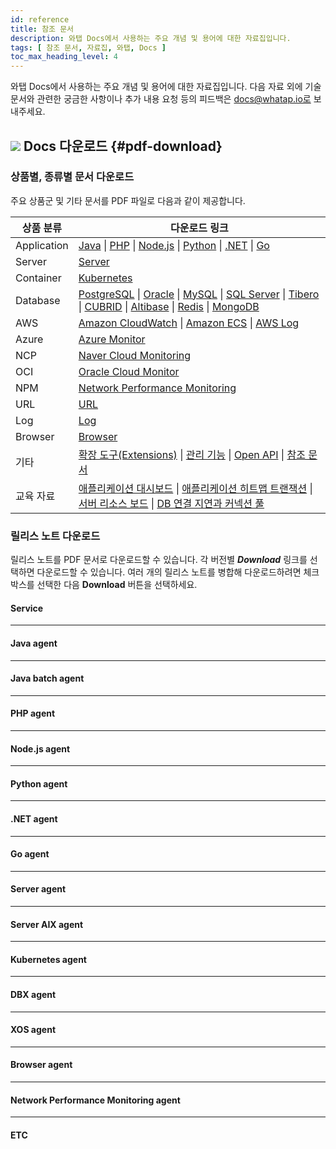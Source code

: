 ```yaml
---
id: reference
title: 참조 문서
description: 와탭 Docs에서 사용하는 주요 개념 및 용어에 대한 자료집입니다.
tags: [ 참조 문서, 자료집, 와탭, Docs ]
toc_max_heading_level: 4
---
```


와탭 Docs에서 사용하는 주요 개념 및 용어에 대한 자료집입니다. 다음 자료 외에 기술 문서와 관련한 궁금한 사항이나 추가 내용 요청 등의 피드백은 docs@whatap.io로 보내주세요.


<DocCardList/>

## ![](/img/ic-pdf-download.svg) Docs 다운로드 {#pdf-download}

### 상품별, 종류별 문서 다운로드

주요 상품군 및 기타 문서를 PDF 파일로 다음과 같이 제공합니다.

<div class='download-pdf'>

| 상품 분류 | 다운로드 링크 |
| -- | -- |
| Application | [Java](https://content.whatap.io/24/07/01/003044whatap-apm-java-monitoring.pdf) \| [PHP](https://content.whatap.io/24/07/01/003044whatap-apm-php-monitoring.pdf) \| [Node.js](https://content.whatap.io/24/07/01/003044whatap-apm-nodejs-monitoring.pdf) \| [Python](https://content.whatap.io/24/07/01/003044whatap-apm-python-monitoring.pdf) \| [.NET](https://content.whatap.io/24/07/01/003043whatap-apm-dotnet-monitoring.pdf) \| [Go](https://content.whatap.io/24/07/01/003043whatap-apm-go-monitoring.pdf) |
| Server | [Server](https://content.whatap.io/24/07/01/003047whatap-server-monitoring.pdf) |
| Container | [Kubernetes](https://content.whatap.io/24/07/01/003046whatap-kubernetes-monitoring.pdf) |
| Database | [PostgreSQL](https://content.whatap.io/24/07/01/003046whatap-db-postgresql-monitoring.pdf) \| [Oracle](hhttps://content.whatap.io/24/07/01/003046whatap-db-oracle-monitoring.pdf) \| [MySQL](https://content.whatap.io/24/07/01/003045whatap-db-mysql-monitoring.pdf) \| [SQL Server](https://content.whatap.io/24/07/01/003045whatap-db-mssql-monitoring.pdf) \| [Tibero](https://content.whatap.io/24/07/01/003046whatap-db-tibero-monitoring.pdf) \| [CUBRID](https://content.whatap.io/24/07/01/003045whatap-db-cubrid-monitoring.pdf) \| [Altibase](https://content.whatap.io/24/07/01/003045whatap-db-altibase-monitoring.pdf) \| [Redis](https://content.whatap.io/24/07/01/003046whatap-db-redis-monitoring.pdf) \| [MongoDB](https://content.whatap.io/24/07/01/003045whatap-db-mongodb-monitoring.pdf) |
| AWS | [Amazon CloudWatch](https://content.whatap.io/24/07/01/003043whatap-amazon-cloudwatch.pdf) \| [Amazon ECS](https://content.whatap.io/24/07/01/003043whatap-amazon-ecs.pdf) \| [AWS Log](https://content.whatap.io/24/07/01/003044whatap-aws-log-monitoring.pdf) |
| Azure | [Azure Monitor](https://content.whatap.io/24/07/01/003044whatap-azure.pdf) | 
| NCP | [Naver Cloud Monitoring](https://content.whatap.io/24/07/01/003047whatap-ncloud.pdf) |
| OCI | [Oracle Cloud Monitor](https://content.whatap.io/24/07/01/003047whatap-oracle-cloud.pdfs) |
| NPM | [Network Performance Monitoring](https://content.whatap.io/24/07/01/003047whatap-network-performance-monitoring.pdf) |
| URL | [URL](https://content.whatap.io/24/07/01/003047whatap-url-monitoring.pdf) |
| Log | [Log](https://content.whatap.io/24/07/01/003046whatap-log-monitoring.pdf) |
| Browser | [Browser](https://content.whatap.io/24/07/01/003045whatap-browser-monitoring.pdf) |
| 기타 | [확장 도구(Extensions)](https://content.whatap.io/24/07/01/003046whatap-extensions.pdf) \| [관리 기능](https://content.whatap.io/24/07/01/003047whatap-manage.pdf) \| [Open API](https://content.whatap.io/24/07/01/003047whatap-open-api.pdf) \| [참조 문서](https://content.whatap.io/24/07/01/003047whatap-reference.pdfs) |
| 교육 자료 | [애플리케이션 대시보드](https://content.whatap.io/24/02/01/052908whatap-best-practice-guides-about-apm-dashboard.pdf) \| [애플리케이션 히트맵 트랜잭션](https://content.whatap.io/24/02/01/052909whatap-best-practice-guides-about-apm-hitmap-class.pdf) \| [서버 리소스 보드](https://content.whatap.io/24/02/01/052909whatap-best-practice-guides-about-server-dashboard.pdf) \| [DB 연결 지연과 커넥션 풀](https://content.whatap.io/24/02/01/052909whatap-best-practice-guides-about-apm-dbc.pdf) |

</div>


<div class='download-release-notes'>

### 릴리스 노트 다운로드

릴리스 노트를 PDF 문서로 다운로드할 수 있습니다. 각 버전별 ***Download*** 링크를 선택하면 다운로드할 수 있습니다. 여러 개의 릴리스 노트를 병합해 다운로드하려면 체크 박스를 선택한 다음 **Download** 버튼을 선택하세요.

#### Service

<PdfDownload typeName='service' pdfList={svList} />

<hr/>

#### Java agent

<PdfDownload typeName='java' pdfList={javaList} />

<hr/>

#### Java batch agent

<PdfDownload typeName='javabatch' pdfList={javaBatchList} />

<hr/>

#### PHP agent

<PdfDownload typeName='php' pdfList={phpList} />

<hr/>

#### Node.js agent

<PdfDownload typeName='nodejs' pdfList={nodejsList} />

<hr/>

#### Python agent

<PdfDownload typeName='python' pdfList={pyList} />

<hr/>

#### .NET agent

<PdfDownload typeName='dotnet' pdfList={dotnetList} />

<hr/>

#### Go agent

<PdfDownload typeName='go' pdfList={goList} />

<hr/>

#### Server agent

<PdfDownload typeName='server' pdfList={serverList} />

<hr/>

#### Server AIX agent

<PdfDownload typeName='server-aix' pdfList={serveraixList} />

<hr/>

#### Kubernetes agent

<PdfDownload typeName='k8s' pdfList={k8sList} />

<hr/>

#### DBX agent

<PdfDownload typeName='dbx' pdfList={dbxList} />

<hr/>

#### XOS agent

<PdfDownload typeName='xos' pdfList={xosList} />

<hr/>

#### Browser agent

<PdfDownload typeName='browser' pdfList={browserList} />

<hr/>

#### Network Performance Monitoring agent

<PdfDownload typeName='npm' pdfList={npmList} />

<hr/>

#### ETC

<PdfDownload typeName='etc' pdfList={etcList} />

</div>